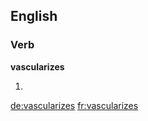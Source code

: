 ==English==

===Verb===
'''vascularizes'''

# {{en-third-person singular of|vascularize}}

[[de:vascularizes]]
[[fr:vascularizes]]